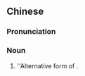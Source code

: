 {{also|伴饭}}
==Chinese==
{{zh-forms|s=伴饭}}

===Pronunciation===
{{zh-pron
|m=bànfàn
|cat=n
}}

===Noun===
{{zh-noun}}

# ''Alternative form of {{zh-l|拌飯}}.